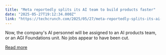 ```yaml
---
title: "Meta reportedly splits its AI team to build products faster"
date: "2025-05-27T19:12:34.000Z"
link: "https://techcrunch.com/2025/05/27/meta-reportedly-splits-its-ai-team-to-build-products-faster/"
---
```


Now, the company's AI personnel will be assigned to an AI products team, or an AGI Foundations unit. No jobs appear to have been cut.

[Read more](https://techcrunch.com/2025/05/27/meta-reportedly-splits-its-ai-team-to-build-products-faster/)
